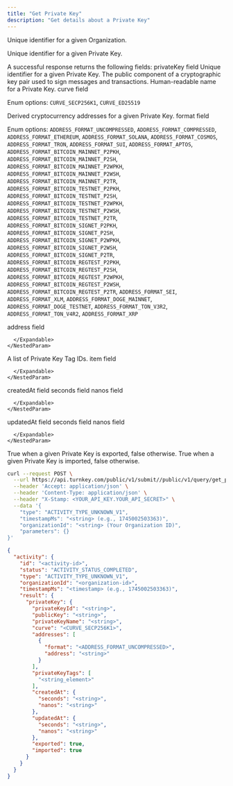 ```yaml
---
title: "Get Private Key"
description: "Get details about a Private Key"
---
```



<Authorizations />

<H3Bordered text="Body" />

<ParamField body="organizationId" type="string" required={true}>

Unique identifier for a given Organization.
</ParamField>

<ParamField body="privateKeyId" type="string" required={true}>

Unique identifier for a given Private Key.
</ParamField>


<H3Bordered text="Response" />
A successful response returns the following fields:

<ResponseField name="privateKey" type="object" required={true}>
  privateKey field
  <Expandable title="privateKey details">
    <NestedParam parentKey="privateKey" childKey="privateKeyId" type="string" required={true}>
Unique identifier for a given Private Key.
</NestedParam>
<NestedParam parentKey="privateKey" childKey="publicKey" type="string" required={true}>
The public component of a cryptographic key pair used to sign messages and transactions.
</NestedParam>
<NestedParam parentKey="privateKey" childKey="privateKeyName" type="string" required={true}>
Human-readable name for a Private Key.
</NestedParam>
<NestedParam parentKey="privateKey" childKey="curve" type="enum" required={true}>
curve field
  
Enum options: `CURVE_SECP256K1`, `CURVE_ED25519`

</NestedParam>
<NestedParam parentKey="privateKey" childKey="addresses" type="array" required={true}>
      Derived cryptocurrency addresses for a given Private Key.
      <Expandable title="addresses details">
        <NestedParam parentKey="privateKey.addresses" childKey="format" type="enum" required={false}>
format field
  
Enum options: `ADDRESS_FORMAT_UNCOMPRESSED`, `ADDRESS_FORMAT_COMPRESSED`, `ADDRESS_FORMAT_ETHEREUM`, `ADDRESS_FORMAT_SOLANA`, `ADDRESS_FORMAT_COSMOS`, `ADDRESS_FORMAT_TRON`, `ADDRESS_FORMAT_SUI`, `ADDRESS_FORMAT_APTOS`, `ADDRESS_FORMAT_BITCOIN_MAINNET_P2PKH`, `ADDRESS_FORMAT_BITCOIN_MAINNET_P2SH`, `ADDRESS_FORMAT_BITCOIN_MAINNET_P2WPKH`, `ADDRESS_FORMAT_BITCOIN_MAINNET_P2WSH`, `ADDRESS_FORMAT_BITCOIN_MAINNET_P2TR`, `ADDRESS_FORMAT_BITCOIN_TESTNET_P2PKH`, `ADDRESS_FORMAT_BITCOIN_TESTNET_P2SH`, `ADDRESS_FORMAT_BITCOIN_TESTNET_P2WPKH`, `ADDRESS_FORMAT_BITCOIN_TESTNET_P2WSH`, `ADDRESS_FORMAT_BITCOIN_TESTNET_P2TR`, `ADDRESS_FORMAT_BITCOIN_SIGNET_P2PKH`, `ADDRESS_FORMAT_BITCOIN_SIGNET_P2SH`, `ADDRESS_FORMAT_BITCOIN_SIGNET_P2WPKH`, `ADDRESS_FORMAT_BITCOIN_SIGNET_P2WSH`, `ADDRESS_FORMAT_BITCOIN_SIGNET_P2TR`, `ADDRESS_FORMAT_BITCOIN_REGTEST_P2PKH`, `ADDRESS_FORMAT_BITCOIN_REGTEST_P2SH`, `ADDRESS_FORMAT_BITCOIN_REGTEST_P2WPKH`, `ADDRESS_FORMAT_BITCOIN_REGTEST_P2WSH`, `ADDRESS_FORMAT_BITCOIN_REGTEST_P2TR`, `ADDRESS_FORMAT_SEI`, `ADDRESS_FORMAT_XLM`, `ADDRESS_FORMAT_DOGE_MAINNET`, `ADDRESS_FORMAT_DOGE_TESTNET`, `ADDRESS_FORMAT_TON_V3R2`, `ADDRESS_FORMAT_TON_V4R2`, `ADDRESS_FORMAT_XRP`

</NestedParam>
<NestedParam parentKey="privateKey.addresses" childKey="address" type="string" required={false}>
address field
</NestedParam>

      </Expandable>
    </NestedParam>
<NestedParam parentKey="privateKey" childKey="privateKeyTags" type="array" required={true}>
      A list of Private Key Tag IDs.
      <Expandable title="privateKeyTags details">
        <NestedParam parentKey="privateKey.privateKeyTags" childKey="item" type="string" required={true}>
item field
</NestedParam>

      </Expandable>
    </NestedParam>
<NestedParam parentKey="privateKey" childKey="createdAt" type="object" required={true}>
      createdAt field
      <Expandable title="createdAt details">
        <NestedParam parentKey="privateKey.createdAt" childKey="seconds" type="string" required={true}>
seconds field
</NestedParam>
<NestedParam parentKey="privateKey.createdAt" childKey="nanos" type="string" required={true}>
nanos field
</NestedParam>

      </Expandable>
    </NestedParam>
<NestedParam parentKey="privateKey" childKey="updatedAt" type="object" required={true}>
      updatedAt field
      <Expandable title="updatedAt details">
        <NestedParam parentKey="privateKey.updatedAt" childKey="seconds" type="string" required={true}>
seconds field
</NestedParam>
<NestedParam parentKey="privateKey.updatedAt" childKey="nanos" type="string" required={true}>
nanos field
</NestedParam>

      </Expandable>
    </NestedParam>
<NestedParam parentKey="privateKey" childKey="exported" type="boolean" required={true}>
True when a given Private Key is exported, false otherwise.
</NestedParam>
<NestedParam parentKey="privateKey" childKey="imported" type="boolean" required={true}>
True when a given Private Key is imported, false otherwise.
</NestedParam>

  </Expandable>
</ResponseField>

<RequestExample>

```bash cURL
curl --request POST \
  --url https://api.turnkey.com/public/v1/submit//public/v1/query/get_private_key \
  --header 'Accept: application/json' \
  --header 'Content-Type: application/json' \
  --header "X-Stamp: <YOUR_API_KEY.YOUR_API_SECRET>" \
  --data '{
    "type": "ACTIVITY_TYPE_UNKNOWN_V1",
    "timestampMs": "<string> (e.g., 1745002503363)",
    "organizationId": "<string> (Your Organization ID)",
    "parameters": {}
}'
```

</RequestExample>

<ResponseExample>

```json 200
{
  "activity": {
    "id": "<activity-id>",
    "status": "ACTIVITY_STATUS_COMPLETED",
    "type": "ACTIVITY_TYPE_UNKNOWN_V1",
    "organizationId": "<organization-id>",
    "timestampMs": "<timestamp> (e.g., 1745002503363)",
    "result": {
      "privateKey": {
        "privateKeyId": "<string>",
        "publicKey": "<string>",
        "privateKeyName": "<string>",
        "curve": "<CURVE_SECP256K1>",
        "addresses": [
          {
            "format": "<ADDRESS_FORMAT_UNCOMPRESSED>",
            "address": "<string>"
          }
        ],
        "privateKeyTags": [
          "<string_element>"
        ],
        "createdAt": {
          "seconds": "<string>",
          "nanos": "<string>"
        },
        "updatedAt": {
          "seconds": "<string>",
          "nanos": "<string>"
        },
        "exported": true,
        "imported": true
      }
    }
  }
}
```

</ResponseExample>
